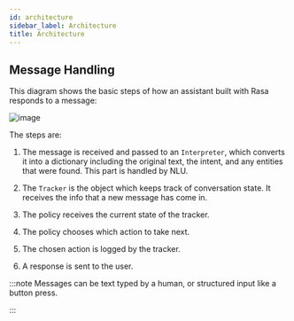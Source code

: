 ```yaml
---
id: architecture
sidebar_label: Architecture
title: Architecture
---
```


## Message Handling

This diagram shows the basic steps of how an assistant built with Rasa
responds to a message:



![image](../../img/rasa-message-processing.png)

The steps are:

1. The message is received and passed to an `Interpreter`, which
   converts it into a dictionary including the original text, the intent,
   and any entities that were found. This part is handled by NLU.

2. The `Tracker` is the object which keeps track of conversation state.
   It receives the info that a new message has come in.

3. The policy receives the current state of the tracker.

4. The policy chooses which action to take next.

5. The chosen action is logged by the tracker.

6. A response is sent to the user.

:::note
Messages can be text typed by a human, or structured input
like a button press.

:::
